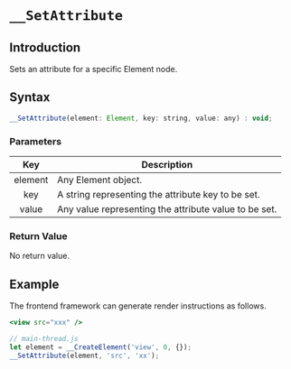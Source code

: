 # `__SetAttribute`

## Introduction

Sets an attribute for a specific Element node.

## Syntax

```jsx
__SetAttribute(element: Element, key: string, value: any) : void;
```

### Parameters

|   Key   | Description                                           |
| :-----: | ----------------------------------------------------- |
| element | Any Element object.                                   |
|   key   | A string representing the attribute key to be set.    |
|  value  | Any value representing the attribute value to be set. |

### Return Value

No return value.

## Example

The frontend framework can generate render instructions as follows.

```jsx
<view src="xxx" />
```

```javascript
// main-thread.js
let element = __CreateElement('view', 0, {});
__SetAttribute(element, 'src', 'xx');
```
